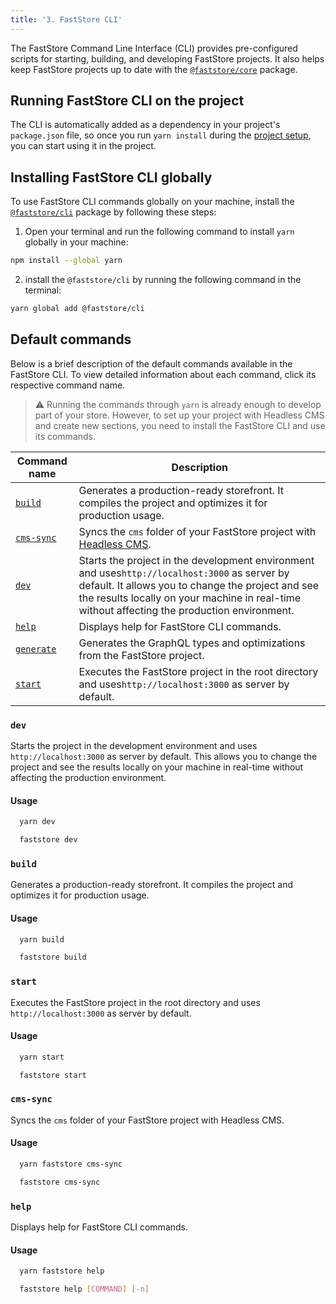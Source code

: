 ```yaml
---
title: '3. FastStore CLI'
---
```


The FastStore Command Line Interface (CLI) provides pre-configured scripts for starting, building, and developing FastStore projects. It also helps keep FastStore projects up to date with the [`@faststore/core`](https://developers.vtex.com/docs/guides/faststore/project-structure-overview#packagejson) package.

## Running FastStore CLI on the project

The CLI is automatically added as a dependency in your project's `package.json` file, so once you run `yarn install` during the [project setup](https://developers.vtex.com/docs/guides/faststore/getting-started-2-setting-up-the-project), you can start using it in the project.

## Installing FastStore CLI globally

To use FastStore CLI commands globally on your machine, install the [`@faststore/cli`](https://www.npmjs.com/package/@faststore/cli) package by following these steps:

1. Open your terminal and run the following command to install `yarn` globally in your machine:

  ```bash
  npm install --global yarn
  ```

2. install the `@faststore/cli` by running the following command in the terminal:

  ```bash
  yarn global add @faststore/cli
  ```

## Default commands
Below is a brief description of the default commands available in the FastStore CLI. To view detailed information about each command, click its respective command name.

> ⚠️ Running the commands through `yarn` is already enough to develop part of your store. However, to set up your project with Headless CMS and create new sections, you need to install the FastStore CLI and use its commands.

| Command name | Description |
| ------------ | ----------- |
| [`build`](#build) | Generates a production-ready storefront.  It compiles the project and optimizes it for production usage. |
| [`cms-sync`](#cms-sync) | Syncs the `cms` folder of your FastStore project with [Headless CMS](). |
| [`dev`](#dev) | Starts the project in the development environment and uses`http://localhost:3000` as server by default. It allows you to change the project and see the results locally on your machine in real-time without affecting the production environment. |
| [`help`](#help) | Displays help for FastStore CLI commands. |
| [`generate`](#generate) | Generates the GraphQL types and optimizations from the FastStore project. |
| [`start`](#start) | Executes the FastStore project in the root directory and uses`http://localhost:3000` as server by default. |

### `dev`
Starts the project in the development environment and uses `http://localhost:3000` as server by default. This allows you to change the project and see the results locally on your machine in real-time without affecting the production environment.

#### Usage

```bash 
  yarn dev
```

```bash 
  faststore dev
```

### `build`
Generates a production-ready storefront.  It compiles the project and optimizes it for production usage.

#### Usage

```bash 
  yarn build
```

```bash 
  faststore build
```

### `start`
Executes the FastStore project in the root directory and uses `http://localhost:3000` as server by default.

#### Usage

```bash 
  yarn start
```

```bash 
  faststore start
```

### `cms-sync`
Syncs the `cms` folder of your FastStore project with Headless CMS.

#### Usage

```bash 
  yarn faststore cms-sync
```


```bash 
  faststore cms-sync
```

### `help`

Displays help for FastStore CLI commands.

#### Usage

```bash 
  yarn faststore help
```

```bash 
  faststore help [COMMAND] [-n]
```
